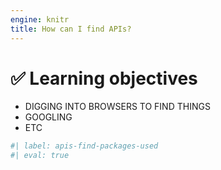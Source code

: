 ```yaml
---
engine: knitr
title: How can I find APIs?
---
```


# ️✅ Learning objectives

::: nonincremental
-   DIGGING INTO BROWSERS TO FIND THINGS
-   GOOGLING
-   ETC
:::

```r
#| label: apis-find-packages-used
#| eval: true
```
